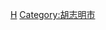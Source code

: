 {{Navbox
|bodyclass=hlist

|state      = autocollapse<!--autocollapse、uncollapsed、collapsed、plain、off-->
|name       = 胡志明市行政区划
|title      = [[越南]][[胡志明市]]行政区划
|image      = [[file:Flag of Vietnam.svg|border|50px|越南国旗]]
|above      =
|abovestyle = 
|listclass  = hlist

|group1 = [[郡]]（16）
| list1 =
*[[胡志明市第一郡|第一郡]]
*[[胡志明市第三郡|第三郡]]
*[[胡志明市第四郡|第四郡]]
*[[胡志明市第五郡|第五郡]]
*[[胡志明市第六郡|第六郡]]
*[[胡志明市第七郡|第七郡]]
*[[胡志明市第八郡|第八郡]]
*[[胡志明市第十郡|第十郡]]
*[[胡志明市第十一郡|第十一郡]]
*[[胡志明市第十二郡|第十二郡]]
*[[平新郡]]
*[[平盛郡]]
*[[旧邑郡]]
*[[富润郡]]
*[[新平郡 (越南)|新平郡]]
*[[新富郡]]

|group2 = [[省辖市]]（1）
| list2 =
*[[守德市]]

|group3 = [[县]]（5）
| list3 =
*[[平政县]]
*[[芹蒢县]]
*[[纠支县]]
*[[旭门县]]
*[[茹𦨭县]]

|belowstyle = text-align: left;
|below      = 参阅：[[越南县级以上行政区列表]]
}}<noinclude>
[[Category:越南二级行政区模板|H]]
[[Category:胡志明市]]
</noinclude>